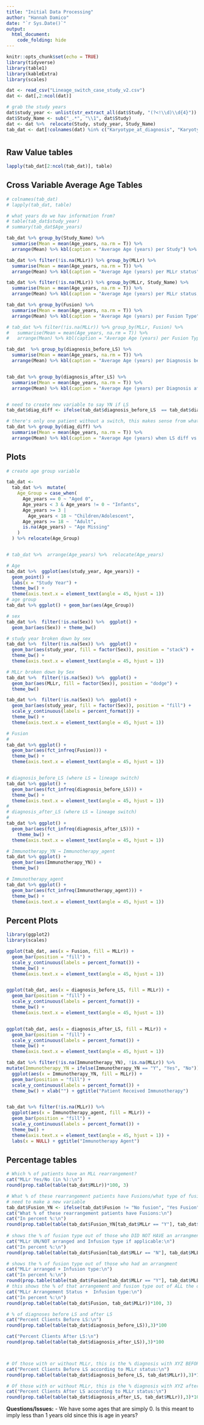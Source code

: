 ```yaml
---
title: "Initial Data Processing"
author: "Hannah Damico"
date: "`r Sys.Date()`"
output: 
  html_document:
    code_folding: hide
---
```


```r
knitr::opts_chunk$set(echo = TRUE)
library(tidyverse)
library(table1)
library(kableExtra)
library(scales)
```


```r
dat <- read_csv("Lineage_switch_case_study_v2.csv")
dat <- dat[,2:ncol(dat)]
```

```r
# grab the study years
dat$study_year <- unlist(str_extract_all(dat$Study, "(?<!\\d)\\d{4}"))
dat$Study_Name <- sub("_.*", "\\1", dat$Study)
dat <- dat %>%  relocate(Study, study_year, Study_Name)
tab_dat <- dat[!colnames(dat) %in% c("Karyotype_at_diagnosis", "Karyotype_at_relapse", colnames(dat)[18:ncol(dat)])]

```


# {.tabset}

## Raw Value tables

```r
lapply(tab_dat[2:ncol(tab_dat)], table)
```

## Cross Variable Average Age Tables

```r

# colnames(tab_dat)
# lapply(tab_dat, table)

# what years do we hav information from?
# table(tab_dat$study_year)
# summary(tab_dat$Age_years)

tab_dat %>% group_by(Study_Name) %>%  
  summarise(Mean = mean(Age_years, na.rm = T)) %>% 
  arrange(Mean) %>% kbl(caption = "Average Age (years) per Study") %>% kable_classic_2(full_width = F)

tab_dat %>% filter(!is.na(MLLr)) %>% group_by(MLLr) %>%  
  summarise(Mean = mean(Age_years, na.rm = T)) %>% 
  arrange(Mean) %>% kbl(caption = "Average Age (years) per MLLr status") %>% kable_classic_2(full_width = F)

tab_dat %>% filter(!is.na(MLLr)) %>% group_by(MLLr, Study_Name) %>%  
  summarise(Mean = mean(Age_years, na.rm = T)) %>% 
  arrange(Mean) %>% kbl(caption = "Average Age (years) per MLLr status, within a Study") %>% kable_classic_2(full_width = F)

tab_dat %>% group_by(Fusion) %>%  
  summarise(Mean = mean(Age_years, na.rm = T)) %>% 
  arrange(Mean) %>% kbl(caption = "Average Age (years) per Fusion Type") %>% kable_classic_2(full_width = F)

# tab_dat %>% filter(!is.na(MLLr)) %>% group_by(MLLr, Fusion) %>%  
#   summarise(Mean = mean(Age_years, na.rm = T)) %>% 
#   arrange(Mean) %>% kbl(caption = "Average Age (years) per Fusion Type and MLLr status") %>% kable_classic_2(full_width = F)

tab_dat  %>% group_by(diagnosis_before_LS) %>%  
  summarise(Mean = mean(Age_years, na.rm = T)) %>% 
  arrange(Mean) %>% kbl(caption = "Average Age (years) per Diagnosis before LS") %>% kable_classic_2(full_width = F)


tab_dat %>% group_by(diagnosis_after_LS) %>%  
  summarise(Mean = mean(Age_years, na.rm = T)) %>% 
  arrange(Mean) %>% kbl(caption = "Average Age (years) per Diagnosis after LS") %>% kable_classic_2(full_width = F)


# need to create new variable to say YN if LS
tab_dat$diag_diff <- ifelse(tab_dat$diagnosis_before_LS  == tab_dat$diagnosis_after_LS , "No diff", "diff")

# there's only one patient without a switch, this makes sense from what Alex said
tab_dat %>% group_by(diag_diff) %>%  
  summarise(Mean = mean(Age_years, na.rm = T)) %>% 
  arrange(Mean) %>% kbl(caption = "Average Age (years) when LS diff vs. no diff") %>% kable_classic_2(full_width = F)


```


## Plots

```r
# create age group variable

tab_dat <-
  tab_dat %>%  mutate(
    Age_Group = case_when(
      Age_years == 0 ~ "Aged 0",
      Age_years < 3 & Age_years != 0 ~ "Infants",
      Age_years >= 3 |
        Age_years < 18 ~ "Children/Adolescent",
      Age_years >= 18 ~  "Adult",
      is.na(Age_years) ~ "Age Missing"
    )
  ) %>% relocate(Age_Group)


# tab_dat %>%  arrange(Age_years) %>%  relocate(Age_years)
```


```r
# Age
tab_dat %>%  ggplot(aes(study_year, Age_years)) + 
  geom_point() + 
  labs(x = "Study Year") + 
  theme_bw() +
  theme(axis.text.x = element_text(angle = 45, hjust = 1))
# age group
tab_dat %>% ggplot() + geom_bar(aes(Age_Group))
```


```r
# sex
tab_dat %>%  filter(!is.na(Sex)) %>%  ggplot() +
  geom_bar(aes(Sex)) + theme_bw()

# study year broken down by sex
tab_dat %>%  filter(!is.na(Sex)) %>%  ggplot() +
  geom_bar(aes(study_year, fill = factor(Sex)), position = "stack") +
  theme_bw() +
  theme(axis.text.x = element_text(angle = 45, hjust = 1))

# MLLr broken down by Sex
tab_dat %>%  filter(!is.na(Sex)) %>%  ggplot() +
  geom_bar(aes(MLLr, fill = factor(Sex)), position = "dodge") +
  theme_bw() 

```


```r

tab_dat %>%  filter(!is.na(Sex)) %>%  ggplot() +
  geom_bar(aes(study_year, fill = factor(Sex)), position = "fill") +
  scale_y_continuous(labels = percent_format()) +
  theme_bw() +
  theme(axis.text.x = element_text(angle = 45, hjust = 1))

# Fusion
# 
tab_dat %>% ggplot() +
  geom_bar(aes(fct_infreq(Fusion))) +
  theme_bw() +
  theme(axis.text.x = element_text(angle = 45, hjust = 1))


# diagnosis_before_LS (where LS = lineage switch)
tab_dat %>% ggplot() +
  geom_bar(aes(fct_infreq(diagnosis_before_LS))) +
  theme_bw() +
  theme(axis.text.x = element_text(angle = 45, hjust = 1))
# 
# diagnosis_after_LS (where LS = lineage switch)
# 
tab_dat %>% ggplot() +
  geom_bar(aes(fct_infreq(diagnosis_after_LS))) +
    theme_bw() +
  theme(axis.text.x = element_text(angle = 45, hjust = 1))

# Immunotherapy_YN → Immunotherapy_agent
tab_dat %>% ggplot() +
  geom_bar(aes(Immunotherapy_YN)) +
  theme_bw() 

# Immunotherapy_agent
tab_dat %>% ggplot() +
  geom_bar(aes(fct_infreq(Immunotherapy_agent))) + 
  theme_bw() +
  theme(axis.text.x = element_text(angle = 45, hjust = 1))
```
## Percent Plots

```r
library(ggplot2)
library(scales)

ggplot(tab_dat, aes(x = Fusion, fill = MLLr)) +
  geom_bar(position = "fill") +
  scale_y_continuous(labels = percent_format()) +
  theme_bw() +
  theme(axis.text.x = element_text(angle = 45, hjust = 1))


ggplot(tab_dat, aes(x = diagnosis_before_LS, fill = MLLr)) +
  geom_bar(position = "fill") +
  scale_y_continuous(labels = percent_format()) +
  theme_bw() +
  theme(axis.text.x = element_text(angle = 45, hjust = 1))


ggplot(tab_dat, aes(x = diagnosis_after_LS, fill = MLLr)) +
  geom_bar(position = "fill") +
  scale_y_continuous(labels = percent_format()) +
  theme_bw() +
  theme(axis.text.x = element_text(angle = 45, hjust = 1))

tab_dat %>% filter(!is.na(Immunotherapy_YN), !is.na(MLLr)) %>% 
mutate(Immunotherapy_YN = ifelse(Immunotherapy_YN == "Y", "Yes", "No")) %>% 
  ggplot(aes(x = Immunotherapy_YN, fill = MLLr)) +
  geom_bar(position = "fill") +
  scale_y_continuous(labels = percent_format()) +
  theme_bw() + xlab("") + ggtitle("Patient Received Immunotherapy")


tab_dat %>% filter(!is.na(MLLr)) %>% 
  ggplot(aes(x = Immunotherapy_agent, fill = MLLr)) +
  geom_bar(position = "fill") +
  scale_y_continuous(labels = percent_format()) +
  theme_bw() +
  theme(axis.text.x = element_text(angle = 45, hjust = 1)) + 
  labs(x = NULL) + ggtitle("Immunotherapy Agent")


```


## Percentage tables

```r
# Which % of patients have an MLL rearrangement?
cat("MLLr Yes/No (in %):\n")
round(prop.table(table(tab_dat$MLLr))*100, 3)

# What % of these rearrangement patients have Fusions/what type of fusions?
# need to make a new variable
tab_dat$Fusion_YN <- ifelse(tab_dat$Fusion != "No fusion", "Yes Fusion", tab_dat$Fusion)
cat("What % of these rearrangement patients have Fusions:\n")
cat("In percent %:\n")
round(prop.table(table(tab_dat$Fusion_YN[tab_dat$MLLr == "Y"], tab_dat$MLLr[tab_dat$MLLr == "Y"]))*100, 3)
 
# shows the % of fusion type out of those who DID NOT HAVE an arrangment
cat("MLLr UN/NOT arranged and Infusion type if applicable:\n")
cat("In percent %:\n")
round(prop.table(table(tab_dat$Fusion[tab_dat$MLLr == "N"], tab_dat$MLLr[tab_dat$MLLr == "N"]))*100, 3)

# shows the % of fusion type out of those who had an arrangment
cat("MLLr arranged + Infusion type:\n")
cat("In percent %:\n")
round(prop.table(table(tab_dat$Fusion[tab_dat$MLLr == "Y"], tab_dat$MLLr[tab_dat$MLLr == "Y"]))*100, 3)
# this shows the % of that arrangement and fusion type out of ALL the options
cat("MLLr Arrangement Status +  Infusion type:\n")
cat("In percent %:\n")
round(prop.table(table(tab_dat$Fusion, tab_dat$MLLr))*100, 3)

```

```r
# % of diagnoses before LS and after LS
cat("Percent Clients Before LS:\n")
round(prop.table(table(tab_dat$diagnosis_before_LS)),3)*100

cat("Percent Clients After LS:\n")
round(prop.table(table(tab_dat$diagnosis_after_LS)),3)*100



# Of those with or without MLLr, this is the % diagnosis with XYZ BEFORE LS
cat("Percent Clients Before LS according to MLLr status:\n")
round(prop.table(table(tab_dat$diagnosis_before_LS, tab_dat$MLLr)),3)*100

# Of those with or without MLLr, this is the % diagnosis with XYZ after LS
cat("Percent Clients After LS according to MLLr status:\n")
round(prop.table(table(tab_dat$diagnosis_after_LS, tab_dat$MLLr)),3)*100


```




**Questions/Issues:**
- We have some ages that are simply 0. Is this meant to imply less than 1 years old since this is age in years?



